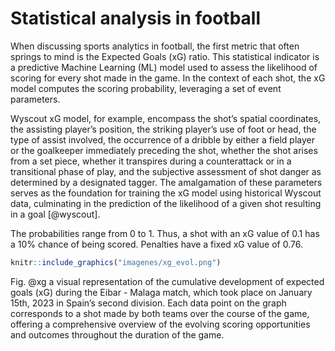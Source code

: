 # Statistical analysis in football

When discussing sports analytics in football, the first metric that
often springs to mind is the Expected Goals (xG) ratio. This statistical
indicator is a predictive Machine Learning (ML) model used to assess the
likelihood of scoring for every shot made in the game. In the context of
each shot, the xG model computes the scoring probability, leveraging a
set of event parameters.

Wyscout xG model, for example, encompass the shot's spatial coordinates,
the assisting player's position, the striking player's use of foot or
head, the type of assist involved, the occurrence of a dribble by either
a field player or the goalkeeper immediately preceding the shot, whether
the shot arises from a set piece, whether it transpires during a
counterattack or in a transitional phase of play, and the subjective
assessment of shot danger as determined by a designated tagger. The
amalgamation of these parameters serves as the foundation for training
the xG model using historical Wyscout data, culminating in the
prediction of the likelihood of a given shot resulting in a goal
[@wyscout].

The probabilities range from 0 to 1. Thus, a shot with an xG value of
0.1 has a 10% chance of being scored. Penalties have a fixed xG value of
0.76.



```r
knitr::include_graphics("imagenes/xg_evol.png")
```

Fig. @xg  a visual representation of the cumulative development of expected goals
(xG) during the Eibar - Malaga match, which took place on January 15th,
2023 in Spain's second division. Each data point on the graph
corresponds to a shot made by both teams over the course of the game,
offering a comprehensive overview of the evolving scoring opportunities
and outcomes throughout the duration of the game.


